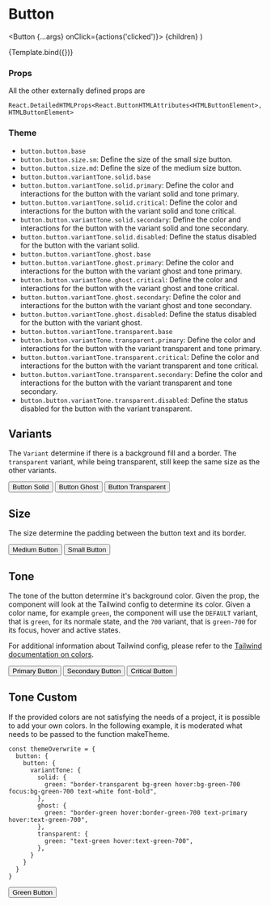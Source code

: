
<Meta title="Components/Button/Button" component={Button} />

# Button

  <Button {...args} onClick={actions('clicked')}>
    {children}
  </Button>
)

<Canvas>
  <Story name="Default" args={{ children: 'Default Button' }}>
    {Template.bind({})}
  </Story>
</Canvas>

### Props

<ArgsTable story="Default" />

All the other externally defined props are

```
React.DetailedHTMLProps<React.ButtonHTMLAttributes<HTMLButtonElement>, HTMLButtonElement>
```

### Theme

- `button.button.base`
- `button.button.size.sm`: Define the size of the small size button.
- `button.button.size.md`: Define the size of the medium size button.
- `button.button.variantTone.solid.base`
- `button.button.variantTone.solid.primary`: Define the color and interactions for the button with the variant solid and tone primary.
- `button.button.variantTone.solid.critical`: Define the color and interactions for the button with the variant solid and tone critical.
- `button.button.variantTone.solid.secondary`: Define the color and interactions for the button with the variant solid and tone secondary.
- `button.button.variantTone.solid.disabled`: Define the status disabled for the button with the variant solid.
- `button.button.variantTone.ghost.base`
- `button.button.variantTone.ghost.primary`: Define the color and interactions for the button with the variant ghost and tone primary.
- `button.button.variantTone.ghost.critical`: Define the color and interactions for the button with the variant ghost and tone critical.
- `button.button.variantTone.ghost.secondary`: Define the color and interactions for the button with the variant ghost and tone secondary.
- `button.button.variantTone.ghost.disabled`: Define the status disabled for the button with the variant ghost.
- `button.button.variantTone.transparent.base`
- `button.button.variantTone.transparent.primary`: Define the color and interactions for the button with the variant transparent and tone primary.
- `button.button.variantTone.transparent.critical`: Define the color and interactions for the button with the variant transparent and tone critical.
- `button.button.variantTone.transparent.secondary`: Define the color and interactions for the button with the variant transparent and tone secondary.
- `button.button.variantTone.transparent.disabled`: Define the status disabled for the button with the variant transparent.

## Variants

The `Variant` determine if there is a background fill and a border. The `transparent` variant, while being transparent, still keep the same size as the other variants.

<Canvas>
  <Story name="VariantSolid">
    <Button variant={Variant.solid}>Button Solid</Button>
  </Story>
  <Story name="VariantGhost">
    <Button variant={Variant.ghost}>Button Ghost</Button>
  </Story>
  <Story name="VariantTransparent">
    <Button variant={Variant.transparent}>Button Transparent</Button>
  </Story>
</Canvas>

## Size

The size determine the padding between the button text and its border.

<Canvas>
  <Story name="SizeMd">
    <Button size={Size.md}>Medium Button</Button>
  </Story>
  <Story name="SizeSm">
    <Button size={Size.sm}>Small Button</Button>
  </Story>
</Canvas>

## Tone

The tone of the button determine it's background color. Given the prop, the component will look at the Tailwind config to determine its color. Given a color name, for example `green`, the component will use the `DEFAULT` variant, that is `green`, for its normale state, and the `700` variant, that is `green-700` for its focus, hover and active states.

For additional information about Tailwind config, please refer to the [Tailwind documentation on colors](https://tailwindcss.com/docs/customizing-colors).

<Canvas>
  <Story name="Primary">
    <Button tone={Tone.primary}>Primary Button</Button>
  </Story>
  <Story name="Secondary">
    <Button tone={Tone.secondary}>Secondary Button</Button>
  </Story>
  <Story name="Critical">
    <Button tone={Tone.critical}>Critical Button</Button>
  </Story>
</Canvas>

## Tone Custom

If the provided colors are not satisfying the needs of a project, it is possible to add your own colors. In the following example, it is moderated what needs to be passed to the function makeTheme.

```
const themeOverwrite = {
  button: {
    button: {
      variantTone: {
        solid: {
          green: "border-transparent bg-green hover:bg-green-700 focus:bg-green-700 text-white font-bold",
        },
        ghost: {
          green: "border-green hover:border-green-700 text-primary hover:text-green-700",
        },
        transparent: {
          green: "text-green hover:text-green-700",
        },
      }
    }
  }
}
```

<Canvas>
  <Story name="CustomGreen">
    <Button tone="green">Green Button</Button>
  </Story>
</Canvas>
